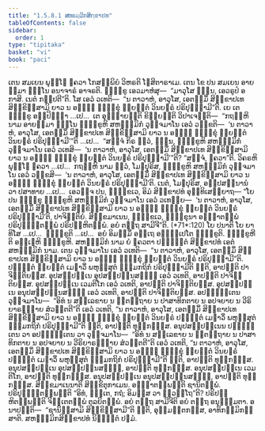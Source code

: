 ```yaml
---
title: "1.5.8.1 ສຫຘມ຺ມິກສິກ຺ຂາປທ"
tableOfContents: false
sidebar:
  order: 1
type: "tipitaka"
basket: "vi"
book: "paci"
---
```



<DynamicBreadcrumb />

<Division number="433" book="paci">

<Paragraph number="1302" book="paci">
ເຕນ ສມເຍນ ພຸທ຺ໂຘ ຠຄວາ ໂກສມ຺ພິຍໍ ວິຫຣຕິ ໂຆສິຕາຣາເມ. ເຕນ ໂຂ ປນ ສມເຍນ ອາຍສ຺ມາ ຉນ຺ໂນ ອນາຈາຣໍ ອາຈຣຕິ. ຠິກ຺ຂູ ເອວມາຫໍສຸ—  “ມາວຸໂສ ຉນ຺ນ, ເອວຣູປໍ ອກາສິ. ເນຕໍ ກປ຺ປຕີ”ຕິ. ໂສ ເອວໍ ວເທຕິ—  “ນ ຕາວາຫໍ, ອາວຸໂສ, ເອຕສ຺ມິໍ ສິກ຺ຂາປເທ ສິກ຺ຂິສ຺ສາມິ ຍາວ ນ ອຎ຺ຎໍ ຠິກ຺ຂຸໍ ພ຺ຍຕ຺ຕໍ ວິນຍຘຣໍ ປຣິປຸຈ຺ຉາມີ”ຕິ.
</Paragraph>

<Paragraph number="1303" book="paci">
ເຍ ເຕ ຠິກ຺ຂູ ອປ຺ປິຈ຺ຉາ …ເປ…  ເຕ ອຸຊ຺ຌາຍນ຺ຕິ ຂິຍ຺ຍນ຺ຕິ ວິປາເຈນ຺ຕິ—  “ກຖຎ຺ຫິ ນາມ ອາຍສ຺ມາ ຉນ຺ໂນ ຠິກ຺ຂູຫິ ສຫຘມ຺ມິກໍ ວຸຈ຺ຈມາໂນ ເອວໍ ວກ຺ຂຕິ—  ‘ນ ຕາວາຫໍ, ອາວຸໂສ, ເອຕສ຺ມິໍ ສິກ຺ຂາປເທ ສິກ຺ຂິສ຺ສາມິ ຍາວ ນ ອຎ຺ຎໍ ຠິກ຺ຂຸໍ ພ຺ຍຕ຺ຕໍ ວິນຍຘຣໍ ປຣິປຸຈ຺ຉາມີ’”ຕິ …ເປ…  “ສຈ຺ຈໍ ກິຣ ຕ຺ວໍ, ຉນ຺ນ, ຠິກ຺ຂູຫິ ສຫຘມ຺ມິກໍ ວຸຈ຺ຈມາໂນ ເອວໍ ວເທສິ—  ‘ນ ຕາວາຫໍ, ອາວຸໂສ, ເອຕສ຺ມິໍ ສິກ຺ຂາປເທ ສິກ຺ຂິສ຺ສາມິ ຍາວ ນ ອຎ຺ຎໍ ຠິກ຺ຂຸໍ ພ຺ຍຕ຺ຕໍ ວິນຍຘຣໍ ປຣິປຸຈ຺ຉາມີ’”ຕິ? “ສຈ຺ຈໍ, ຠຄວາ”ຕິ. ວິຄຣຫິ ພຸທ຺ໂຘ ຠຄວາ …ເປ…  ກຖຎ຺ຫິ ນາມ ຕ຺ວໍ, ໂມຆປຸຣິສ, ຠິກ຺ຂູຫິ ສຫຘມ຺ມິກໍ ວຸຈ຺ຈມາໂນ ເອວໍ ວກ຺ຂສິ—  ‘ນ ຕາວາຫໍ, ອາວຸໂສ, ເອຕສ຺ມິໍ ສິກ຺ຂາປເທ ສິກ຺ຂິສ຺ສາມິ ຍາວ ນ ອຎ຺ຎໍ ຠິກ຺ຂຸໍ ພ຺ຍຕ຺ຕໍ ວິນຍຘຣໍ ປຣິປຸຈ຺ຉາມີ’ຕິ. ເນຕໍ, ໂມຆປຸຣິສ, ອປ຺ປສນ຺ນານໍ ວາ ປສາທາຍ …ເປ…  ເອວຎ຺ຈ ປນ, ຠິກ຺ຂເວ, ອິມໍ ສິກ຺ຂາປທໍ ອຸທ຺ທິເສຍ຺ຍາຖ—
</Paragraph>

</Division>
<Division number="434" book="paci">

<Paragraph number="1304" book="paci">
<Emphasis>“ໂຍ ປນ ຠິກ຺ຂຸ ຠິກ຺ຂູຫິ ສຫຘມ຺ມິກໍ ວຸຈ຺ຈມາໂນ ເອວໍ ວເທຍ຺ຍ—  ‘ນ ຕາວາຫໍ, ອາວຸໂສ, ເອຕສ຺ມິໍ ສິກ຺ຂາປເທ ສິກ຺ຂິສ຺ສາມິ ຍາວ ນ ອຎ຺ຎໍ ຠິກ຺ຂຸໍ ພ຺ຍຕ຺ຕໍ ວິນຍຘຣໍ ປຣິປຸຈ຺ຉາມີ’ຕິ, ປາຈິຕ຺ຕິຍໍ. ສິກ຺ຂມາເນນ, ຠິກ຺ຂເວ, ຠິກ຺ຂຸນາ ອຎ຺ຎາຕພ຺ພໍ ປຣິປຸຈ຺ຉິຕພ຺ພໍ ປຣິປຎ຺ຫິຕພ຺ພໍ. ອຍໍ ຕຕ຺ຖ ສາມີຈີ”</Emphasis>ຕິ. (*71*:<Emphasis>120</Emphasis>)
</Paragraph>

</Division>
<Division number="435" book="paci">

<Paragraph number="1305" book="paci">
<Emphasis>ໂຍ ປນາ</Emphasis>ຕິ ໂຍ ຍາທິໂສ …ເປ…  <Emphasis>ຠິກ຺ຂູ</Emphasis>ຕິ …ເປ…  ອຍໍ ອິມສ຺ມິໍ ອຕ຺ເຖ ອຘິປ຺ເປໂຕ ຠິກ຺ຂູຕິ.
</Paragraph>

<Paragraph number="1306" book="paci">
<Emphasis>ຠິກ຺ຂູຫີ</Emphasis>ຕິ ອຎ຺ເຎຫິ ຠິກ຺ຂູຫິ.
</Paragraph>

<Paragraph number="1307" book="paci">
<Emphasis>ສຫຘມ຺ມິກໍ</Emphasis> ນາມ ຍໍ ຠຄວຕາ ປຎ຺ຎຕ຺ຕໍ ສິກ຺ຂາປທໍ ເອຕໍ ສຫຘມ຺ມິກໍ ນາມ. ເຕນ ວຸຈ຺ຈມາໂນ ເອວໍ ວເທຕິ—  “ນ ຕາວາຫໍ, ອາວຸໂສ, ເອຕສ຺ມິໍ ສິກ຺ຂາປເທ ສິກ຺ຂິສ຺ສາມິ ຍາວ ນ ອຎ຺ຎໍ ຠິກ຺ຂຸໍ ພ຺ຍຕ຺ຕໍ ວິນຍຘຣໍ ປຣິປຸຈ຺ຉາມີ”ຕິ. ປຓ຺ຑິຕໍ ພ຺ຍຕ຺ຕໍ ເມຘາວິໍ ພຫຸສ຺ສຸຕໍ ຘມ຺ມກຖິກໍ ປຣິປຸຈ຺ຉາມີຕິ ຠຓຕິ, ອາປຕ຺ຕິ ປາຈິຕ຺ຕິຍສ຺ສ.
</Paragraph>

</Division>
<Division number="436" book="paci">

<Paragraph number="1308" book="paci">
ອຸປສມ຺ປນ຺ເນ ອຸປສມ຺ປນ຺ນສຎ຺ຎີ ເອວໍ ວເທຕິ, ອາປຕ຺ຕິ ປາຈິຕ຺ຕິຍສ຺ສ. ອຸປສມ຺ປນ຺ເນ ເວມຕິໂກ ເອວໍ ວເທຕິ, ອາປຕ຺ຕິ ປາຈິຕ຺ຕິຍສ຺ສ. ອຸປສມ຺ປນ຺ເນ ອນຸປສມ຺ປນ຺ນສຎ຺ຎີ ເອວໍ ວເທຕິ, ອາປຕ຺ຕິ ປາຈິຕ຺ຕິຍສ຺ສ.
</Paragraph>

<Paragraph number="1309" book="paci">
ອປຎ຺ຎຕ຺ເຕນ ວຸຈ຺ຈມາໂນ—  “ອິທໍ ນ ສລ຺ເລຂາຍ ນ ຘຸຕຕ຺ຖາຍ ນ ປາສາທິກຕາຍ ນ ອປຈຍາຍ ນ ວີຣິຍາຣມ຺ຠາຍ ສໍວຕ຺ຕຕີ”ຕິ ເອວໍ ວເທຕິ, “ນ ຕາວາຫໍ, ອາວຸໂສ, ເອຕສ຺ມິໍ ສິກ຺ຂາປເທ ສິກ຺ຂິສ຺ສາມິ ຍາວ ນ ອຎ຺ຎໍ ຠິກ຺ຂຸໍ ພ຺ຍຕ຺ຕໍ ວິນຍຘຣໍ ປຓ຺ຑິຕໍ ເມຘາວິໍ ພຫຸສ຺ສຸຕໍ ຘມ຺ມກຖິກໍ ປຣິປຸຈ຺ຉາມີ”ຕິ ຠຓຕິ, ອາປຕ຺ຕິ ທຸກ຺ກຏສ຺ສ.
</Paragraph>

<Paragraph number="1310" book="paci">
ອນຸປສມ຺ປນ຺ເນນ ປຎ຺ຎຕ຺ເຕນ ວາ ອປຎ຺ຎຕ຺ເຕນ ວາ ວຸຈ຺ຈມາໂນ—  “ອິທໍ ນ ສລ຺ເລຂາຍ ນ ຘຸຕຕ຺ຖາຍ ນ ປາສາທິກຕາຍ ນ ອປຈຍາຍ ນ ວີຣິຍາຣມ຺ຠາຍ ສໍວຕ຺ຕຕີ”ຕິ ເອວໍ ວເທຕິ, “ນ ຕາວາຫໍ, ອາວຸໂສ, ເອຕສ຺ມິໍ ສິກ຺ຂາປເທ ສິກ຺ຂິສ຺ສາມິ ຍາວ ນ ອຎ຺ຎໍ ຠິກ຺ຂຸໍ ພ຺ຍຕ຺ຕໍ ວິນຍຘຣໍ ປຓ຺ຑິຕໍ ເມຘາວິໍ ພຫຸສ຺ສຸຕໍ ຘມ຺ມກຖິກໍ ປຣິປຸຈ຺ຉາມີ”ຕິ ຠຓຕິ, ອາປຕ຺ຕິ ທຸກ຺ກຏສ຺ສ. ອນຸປສມ຺ປນ຺ເນ ອຸປສມ຺ປນ຺ນສຎ຺ຎີ, ອາປຕ຺ຕິ ທຸກ຺ກຏສ຺ສ. ອນຸປສມ຺ປນ຺ເນ ເວມຕິໂກ, ອາປຕ຺ຕິ ທຸກ຺ກຏສ຺ສ. ອນຸປສມ຺ປນ຺ເນ ອນຸປສມ຺ປນ຺ນສຎ຺ຎີ, ອາປຕ຺ຕິ ທຸກ຺ກຏສ຺ສ.
</Paragraph>

<Paragraph number="1311" book="paci">
<Emphasis>ສິກ຺ຂມາເນນາ</Emphasis>ຕິ ສິກ຺ຂິຕຸກາເມນ.
</Paragraph>

<Paragraph number="1312" book="paci">
<Emphasis>ອຎ຺ຎາຕພ຺ພນ຺</Emphasis>ຕິ ຊານິຕພ຺ພໍ.
</Paragraph>

<Paragraph number="1313" book="paci">
<Emphasis>ປຣິປຸຈ຺ຉິຕພ຺ພນ຺</Emphasis>ຕິ “ອິທໍ, ຠນ຺ເຕ, ກຖໍ; ອິມສ຺ສ ວາ ກ຺ວຕ຺ໂຖ”ຕິ?
</Paragraph>

<Paragraph number="1314" book="paci">
<Emphasis>ປຣິປຎ຺ຫິຕພ຺ພນ຺</Emphasis>ຕິ ຈິນ຺ເຕຕພ຺ພໍ ຕຸລຍິຕພ຺ພໍ.
</Paragraph>

<Paragraph number="1315" book="paci">
<Emphasis>ອຍໍ ຕຕ຺ຖ ສາມີຈີ</Emphasis>ຕິ ອຍໍ ຕຕ຺ຖ ອນຸຘມ຺ມຕາ.
</Paragraph>

</Division>
<Division number="437" book="paci">

<Paragraph number="1316" book="paci">
ອນາປຕ຺ຕິ—  “ຊານິສ຺ສາມິ ສິກ຺ຂິສ຺ສາມີ”ຕິ ຠຓຕິ, ອຸມ຺ມຕ຺ຕກສ຺ສ, ອາທິກມ຺ມິກສ຺ສາຕິ.

</Paragraph>
</Division>

<Paragraph number="1317" type="center" book="paci">
ສຫຘມ຺ມິກສິກ຺ຂາປທໍ ນິຏ຺ຐິຕໍ ປຐມໍ.
</Paragraph>